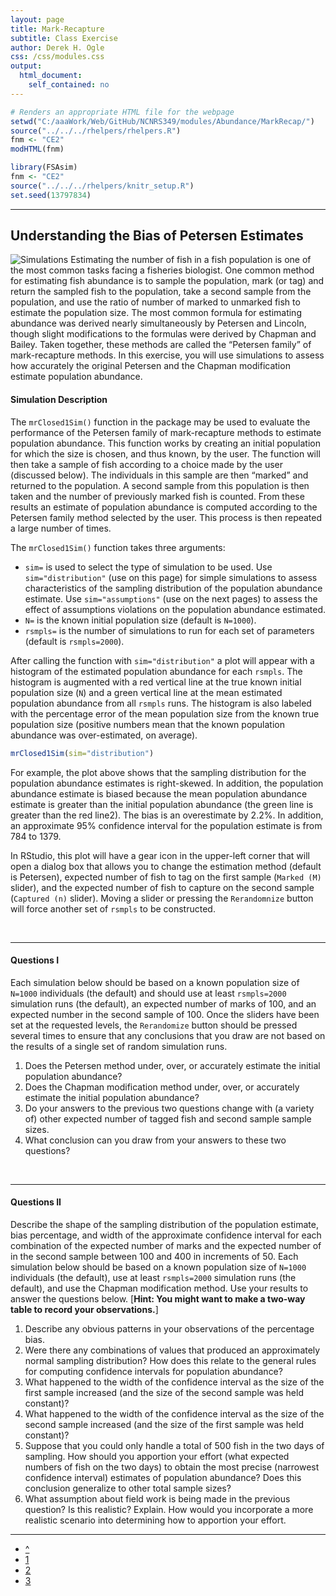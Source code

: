 ```yaml
---
layout: page
title: Mark-Recapture
subtitle: Class Exercise
author: Derek H. Ogle
css: /css/modules.css
output:
  html_document:
    self_contained: no
---
```


```r
# Renders an appropriate HTML file for the webpage
setwd("C:/aaaWork/Web/GitHub/NCNRS349/modules/Abundance/MarkRecap/")
source("../../../rhelpers/rhelpers.R")
fnm <- "CE2"
modHTML(fnm)
```

```r
library(FSAsim)
fnm <- "CE2"
source("../../../rhelpers/knitr_setup.R")
set.seed(13797834)
```

----

## Understanding the Bias of Petersen Estimates
<img src="../zimgs/computer-1.jpg" alt="Simulations" class="img-right">
Estimating the number of fish in a fish population is one of the most common tasks facing a fisheries biologist.  One common method for estimating fish abundance is to sample the population, mark (or tag) and return the sampled fish to the population, take a second sample from the population, and use the ratio of number of marked to unmarked fish to estimate the population size.  The most common formula for estimating abundance was derived nearly simultaneously by Petersen and Lincoln, though slight modifications to the formulas were derived by Chapman and Bailey.  Taken together, these methods are called the "Petersen family" of mark-recapture methods.  In this exercise, you will use simulations to assess how accurately the original Petersen and the Chapman modification estimate population abundance.

#### Simulation Description

The `mrClosed1Sim()` function in the \R{FSAsims} package may be used to evaluate the performance of the Petersen family of mark-recapture methods to estimate population abundance.  This function works by creating an initial population for which the size is chosen, and thus known, by the user.  The function will then take a sample of fish according to a choice made by the user (discussed below).  The individuals in this sample are then "marked" and returned to the population.  A second sample from this population is then taken and the number of previously marked fish is counted.  From these results an estimate of population abundance is computed according to the Petersen family method selected by the user.  This process is then repeated a large number of times.

The `mrClosed1Sim()` function takes three arguments:

* `sim=` is used to select the type of simulation to be used.  Use `sim="distribution"` (use on this page) for simple simulations to assess characteristics of the sampling distribution of the population abundance estimate.  Use `sim="assumptions"` (use on the next pages) to assess the effect of assumptions violations on the population abundance estimated.
* `N=` is the known initial population size (default is `N=1000`).
* `rsmpls=` is the number of simulations to run for each set of parameters (default is `rsmpls=2000`).

After calling the function with `sim="distribution"` a plot will appear with a histogram of the estimated population abundance for each `rsmpls`.  The histogram is augmented with a red vertical line at the true known initial population size (`N`) and a green vertical line at the mean estimated population abundance from all `rsmpls` runs.  The histogram is also labeled with the percentage error of the mean population size from the known true population size (positive numbers mean that the known population abundance was over-estimated, on average).

```r
mrClosed1Sim(sim="distribution")
```

For example, the plot above shows that the sampling distribution for the population abundance estimates is right-skewed.  In addition, the population abundance estimate is biased because the mean population abundance estimate is greater than the initial population abundance (the green line is greater than the red line2).  The bias is an overestimate by 2.2%.  In addition, an approximate 95% confidence interval for the population estimate is from 784 to 1379.

In RStudio, this plot will have a gear icon in the upper-left corner that will open a dialog box that allows you to change the estimation method (default is Petersen), expected number of fish to tag on the first sample (`Marked (M)` slider), and the expected number of fish to capture on the second sample (`Captured (n)` slider).  Moving a slider or pressing the `Rerandomnize` button will force another set of `rsmpls` to be constructed.

\ 

----

#### Questions I

Each simulation below should be based on a known population size of `N=1000` individuals (the default) and should use at least `rsmpls=2000` simulation runs (the default), an expected number of marks of 100, and an expected number in the second sample of 100.  Once the sliders have been set at the requested levels, the `Rerandomize` button should be pressed several times to ensure that any conclusions that you draw are not based on the results of a single set of random simulation runs.

1. Does the Petersen method under, over, or accurately estimate the initial population abundance?
1. Does the Chapman modification method under, over, or accurately estimate the initial population abundance?
1. Do your answers to the previous two questions change with (a variety of) other expected number of tagged fish and second sample sample sizes.
1. What conclusion can you draw from your answers to these two questions?

\ 

----

#### Questions II

Describe the shape of the sampling distribution of the population estimate, bias percentage, and width of the approximate confidence interval for each combination of the expected number of marks and the expected number of in the second sample between 100 and 400 in increments of 50.  Each simulation below should be based on a known population size of `N=1000` individuals (the default), use at least `rsmpls=2000` simulation runs (the default), and use the Chapman modification method.  Use your results to answer the questions below.  [**Hint: You might want to make a two-way table to record your observations.**]

1. Describe any obvious patterns in your observations of the percentage bias.
1. Were there any combinations of values that produced an approximately normal sampling distribution?  How does this relate to the general rules for computing confidence intervals for population abundance?
1. What happened to the width of the confidence interval as the size of the first sample increased (and the size of the second sample was held constant)?
1. What happened to the width of the confidence interval as the size of the second sample increased (and the size of the first sample was held constant)?
1. Suppose that you could only handle a total of 500 fish in the two days of sampling.  How should you apportion your effort (what expected numbers of fish on the two days) to obtain the most precise (narrowest confidence interval) estimates of population abundance?  Does this conclusion generalize to other total sample sizes?
1. What assumption about field work is being made in the previous question?  Is this realistic?  Explain.  How would you incorporate a more realistic scenario into determining how to apportion your effort.

----

<div class="text-center">
<ul class="pagination pagination-lg">
  <li><a href="index.html">^</a></li>
  <li class="active"><a href="#">1</a></li>
  <li><a href="CE2b.html">2</a></li>
  <li><a href="CE2c.html">3</a></li>
</ul>
